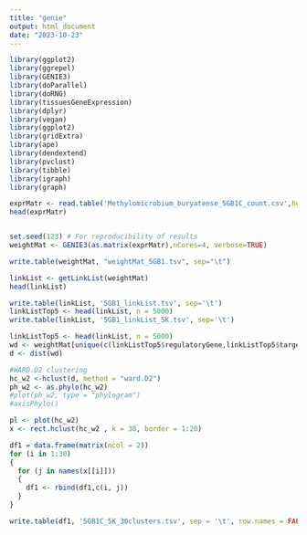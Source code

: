 ```yaml
---
title: "genie"
output: html_document
date: "2023-10-23"
---
```


```r
library(ggplot2)
library(ggrepel)
library(GENIE3)
library(doParallel)
library(doRNG)
library(tissuesGeneExpression)
library(dplyr)
library(vegan)
library(ggplot2)
library(gridExtra)
library(ape)
library(dendextend)
library(pvclust)
library(tibble)
library(igraph)
library(graph)
```


```r
exprMatr <- read.table('Methylomicrobium_buryatense_5GB1C_count.csv',header = TRUE)
head(exprMatr)



```
```r
set.seed(123) # For reproducibility of results
weightMat <- GENIE3(as.matrix(exprMatr),nCores=4, verbose=TRUE)
```

```r
write.table(weightMat, "weightMat_5GB1.tsv", sep="\t")
```

```r
linkList <- getLinkList(weightMat)
head(linkList)
```

```r
write.table(linkList, '5GB1_linkList.tsv', sep='\t')
linkListTop5 <- head(linkList, n = 5000)
write.table(linkList, '5GB1_linkList_5K.tsv', sep='\t')
```


```r
linkListTop5 <- head(linkList, n = 5000)
wd <- weightMat[unique(c(linkListTop5$regulatoryGene,linkListTop5$targetGene)),unique(c(linkListTop5$regulatoryGene,linkListTop5$targetGene))]
d <- dist(wd)
```


```r
#WARD.D2 clustering
hc_w2 <-hclust(d, method = "ward.D2")
ph_w2 <- as.phylo(hc_w2)
#plot(ph_w2, type = "phylogram")
#axisPhylo()
```


```r
pl <- plot(hc_w2)
x <- rect.hclust(hc_w2 , k = 30, border = 1:20)
```
```r
df1 = data.frame(matrix(ncol = 2))
for (i in 1:30)
{
  for (j in names(x[[i]]))
  {
    df1 <- rbind(df1,c(i, j))
  }
}

write.table(df1, '5GB1C_5K_30clusters.tsv', sep = '\t', row.names = FALSE, quote = FALSE)

```




